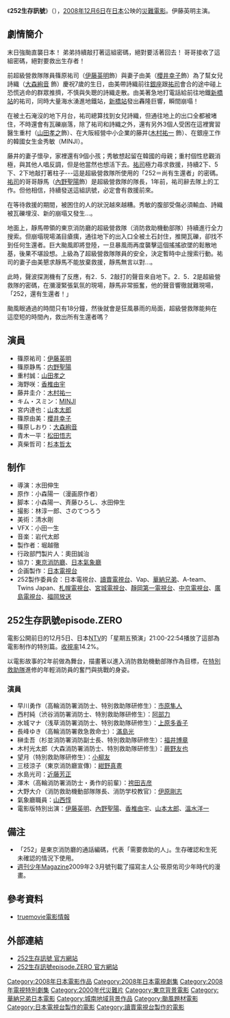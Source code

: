 {{unreferenced|time=2019-10-12T23:59:26+00:00}}
{{NoteTA
|T=zh-cn:252生存者;zh-tw:252生存訊號;
|1=zh-cn:252生存者;zh-tw:252生存訊號;
}}
{{Infobox Film
| name               = 252生存訊號
| original_name      = {{lang|ja|252 生存者あり}}
| image              = 
| caption            = 
| director           = [[水田伸生|水田伸生]]
| writer             = 水田伸生 小森陽一 斉藤ひろし
| starring           = [[伊藤英明|伊藤英明]] 
| music              = 岩代太郎
| endtheme           = [[MINJI|MINJI]]『LOVE ALIVE』
| cinematography     = 林淳一郎 さのてつろう
| editing            = 菊池純一 佐藤崇
| production_company = 252制作委員會
| distributor        = [[華納兄弟|華納兄弟]]（日本）、威視（台灣）
| released           = （日本）[[2008年12月|2008年12月6日]]<br />（台湾）2009年4月24日
| runtime            = 128 min
| country            = [[日本电影|日本]]
| language           = [[日語|日語]]
| budget             = 
| gross              =
| preceded_by        = 
| followed_by        = 
}}
《'''252生存訊號'''》（{{lang-ja|252 生存者あり}}），[[2008年12月|2008年12月6日]]在[[日本|日本]]公映的[[災難電影|災難電影]]。伊藤英明主演。

== 劇情簡介 ==

末日強颱直襲日本！
弟弟持續敲打著這組密碼，絕對要活著回去！
哥哥接收了這組密碼，絕對要救出生存者！

前超級營救隊隊員篠原祐司（[[伊藤英明|伊藤英明]]飾）與妻子由美（[https://ja.wikipedia.org/wiki/%E6%A1%9C%E4%BA%95%E5%B9%B8%E5%AD%90 櫻井幸子]{{Wayback|url=https://ja.wikipedia.org/wiki/%E6%A1%9C%E4%BA%95%E5%B9%B8%E5%AD%90 |date=20210114121830 }}飾）為了幫女兒詩織（[https://ja.wikipedia.org/wiki/%E5%A4%A7%E6%A3%AE%E7%B5%A2%E9%9F%B3 大森絢音]{{Wayback|url=https://ja.wikipedia.org/wiki/%E5%A4%A7%E6%A3%AE%E7%B5%A2%E9%9F%B3 |date=20200602163351 }} 飾）慶祝7歲的生日，由美帶詩織前往[[銀座|銀座]]跟[[伊藤英明|祐司]]會合的途中碰上恐慌逃命的群眾推擠，不慎與失聰的詩織走散。由美著急地打電話給前往地鐵[[新橋站_(日本)|新橋站]]的祐司，同時大量海水湧進地鐵站，[[新橋站_(日本)|新橋站]]發出轟隆巨響，瞬間崩塌！

在被土石淹沒的地下月台，祐司總算找到女兒詩織，但通往地上的出口全都被堵住，不時還會有瓦礫崩落，除了祐司和詩織之外，還有另外3個人受困在這裡實習醫生重村（[[山田孝之|山田孝之]]飾）、在大阪經營中小企業的藤井([https://ja.wikipedia.org/wiki/%E6%9C%A8%E6%9D%91%E7%A5%90%E4%B8%80 木村祐一]{{Wayback|url=https://ja.wikipedia.org/wiki/%E6%9C%A8%E6%9D%91%E7%A5%90%E4%B8%80 |date=20210114011402 }} 飾）、在銀座工作的韓國女生金秀敏（MINJI）。

藤井的妻子懷孕，家裡還有9個小孩；秀敏想起留在韓國的母親；重村個性悲觀消極，與其他人唱反調，但是他當然也想活下去。[[伊藤英明|祐司]]極力尋求救援，持續2下、5下、2下地敲打著柱子---這是超級營救隊所使用的「252＝尚有生還者」的密碼。[[伊藤英明|祐司]]的哥哥靜馬（[[內野聖陽|內野聖陽]]飾）是超級營救隊的隊長，1年前，祐司辭去隊上的工作。但他相信，持續發送這組訊號，必定會有救援前來。

在等待救援的期間，被困住的人的狀況越來越糟。秀敏的腹部受傷必須輸血、詩織被瓦礫埋沒、新的崩塌又發生…。

地面上，靜馬帶領的東京消防廳的超級營救隊（消防救助機動部隊）持續進行全力搜索。但崩塌現場滿目瘡痍，通往地下的出入口全被土石封住，推開瓦礫，卻找不到任何生還者。巨大颱風即將登陸，一旦暴風雨再度襲擊這個搖搖欲墜的鬆散地基，後果不堪設想。上級為了超級營救隊隊員的安全，決定暫時中止搜索行動。祐司的妻子由美懇求靜馬不能放棄救援，靜馬無言以對…。

此時，聲波探測機有了反應，有2．5．2敲打的聲音來自地下。2．5．2是超級營救隊的密碼，在瀰漫緊張氣氛的現場，靜馬非常振奮，他的聲音響徹就難現場，「252，還有生還者！」

颱風眼通過的時間只有18分鐘，然後就會是狂風暴雨的局面，超級營救隊能夠在這麼短的時間內，救出所有生還者嗎？

== 演員 ==
* 篠原祐司：[[伊藤英明|伊藤英明]]
* 篠原静馬：[[内野聖陽|内野聖陽]]
* 重村誠：[[山田孝之|山田孝之]]
* 海野咲：[[香椎由宇|香椎由宇]]
* 藤井圭介：[[木村祐一|木村祐一]]
* キム・スミン：[[MINJI|MINJI]]
* 宮内達也：[[山本太郎|山本太郎]]
* 篠原由美：[[櫻井幸子|櫻井幸子]]
* 篠原しおり：[[大森絢音|大森絢音]]
* 青木一平：[[松田悟志|松田悟志]]
* 真柴哲司：[[杉本哲太|杉本哲太]]

== 制作 ==
* 導演：水田伸生
* 原作：小森陽一（漫画原作者）
* 脚本：小森陽一、斉藤ひろし、水田伸生
* 撮影：林淳一郎、さのてつろう
* 美術：清水剛
* VFX：小田一生
* 音楽：岩代太郎
* 製作者：堀越徹
* 行政部門製片人：奧田誠治
* 協力：[[東京消防廳|東京消防廳]]、[[日本氣象廳|日本氣象廳]]
* 企画製作：[[日本電視台|日本電視台]]
* 252製作委員会：日本電視台、[[讀賣電視台|讀賣電視台]]、Vap、[[華納兄弟|華納兄弟]]、A-team、Twins Japan、[[札幌電視台|札幌電視台]]、[[宮城電視台|宮城電視台]]、[[靜岡第一電視台|靜岡第一電視台]]、[[中京電視台|中京電視台]]、[[廣島電視台|廣島電視台]]、[[福岡放送|福岡放送]]

== 252生存訊號episode.ZERO ==
電影公開前日的12月5日、日本[[NTV|NTV]]的「星期五預演」21:00-22:54播放了這部為電影制作的特別篇。[[收視率|收視率]]14.2%。

以電影故事的2年前做為舞台，描畫著以進入消防救助機動部隊作為目標，在[[特別救助隊|特別救助隊]]進修的年輕消防員的奮鬥與挑戰的身姿。

=== 演員 ===
* 早川勇作（高輪消防署消防士、特別救助隊研修生）：[[市原隼人|市原隼人]]
* 西村純（渋谷消防署消防士、特別救助隊研修生）：[[阿部力|阿部力]]
* 水城マナ（浅草消防署消防士、特別救助隊研修生）：[[上原多香子|上原多香子]]
* 長峰ゆき（高輪消防署救急救命士）：[[滿島光|滿島光]]
* 榊圭吾（杉並消防署消防副士長、特別救助隊研修生）：[[福井博章|福井博章]]
* 木村光太郎（大森消防署消防士、特別救助隊研修生）：[[蕨野友也|蕨野友也]]
* 望月（特別救助隊研修生）：[[小柳友|小柳友]]
* 三枝涼子（東京消防廳宣傳）：[[紺野真晝|紺野真晝]]
* 水島光司：[[近藤芳正|近藤芳正]]
* 澤木（高輪消防署消防士・勇作的前輩）：[[袴田吉彦|袴田吉彦]]
* 大野大介（消防救助機動部隊隊長、消防学校教官）：[[伊原剛志|伊原剛志]]
* 氣象廳職員：[[山西惇|山西惇]]
* 電影版特別出演：[[伊藤英明|伊藤英明]]、[[內野聖陽|內野聖陽]]、[[香椎由宇|香椎由宇]]、[[山本太郎|山本太郎]]、[[溫水洋一|溫水洋一]]

== 備注 ==
*「252」是東京消防廳的通話編碼，代表「需要救助的人」。生存確認和生死未確認的情況下使用。
*[[週刊少年Magazine|週刊少年Magazine]]2009年2·3月號刊載了描寫主人公·筱原佑司少年時代的漫畫。 

== 參考資料 ==
* [http://www.truemovie.com/2008moviedata/252SignalofLife.htm truemovie電影情報]{{Wayback|url=http://www.truemovie.com/2008moviedata/252SignalofLife.htm |date=20200906052724 }}


== 外部連結 ==
* [https://web.archive.org/web/20090217090013/http://wwws.warnerbros.co.jp/252/ 252生存訊號 官方網站]{{ja}}
* [http://www.ntv.co.jp/252zero/ 252生存訊號episode.ZERO 官方網站]{{Wayback|url=http://www.ntv.co.jp/252zero/ |date=20201215165101 }}{{ja}}

[[Category:2008年日本電影作品|Category:2008年日本電影作品]]
[[Category:2008年日本電視劇集|Category:2008年日本電視劇集]]
[[Category:2008年電視特別劇集|Category:2008年電視特別劇集]]
[[Category:2000年代災難片|Category:2000年代災難片]]
[[Category:東京背景電影|Category:東京背景電影]]
[[Category:華納兄弟日本電影|Category:華納兄弟日本電影]]
[[Category:城南地域背景作品|Category:城南地域背景作品]]
[[Category:颱風題材電影|Category:颱風題材電影]]
[[Category:日本電視台製作的電影|Category:日本電視台製作的電影]]
[[Category:讀賣電視台製作的電影|Category:讀賣電視台製作的電影]]